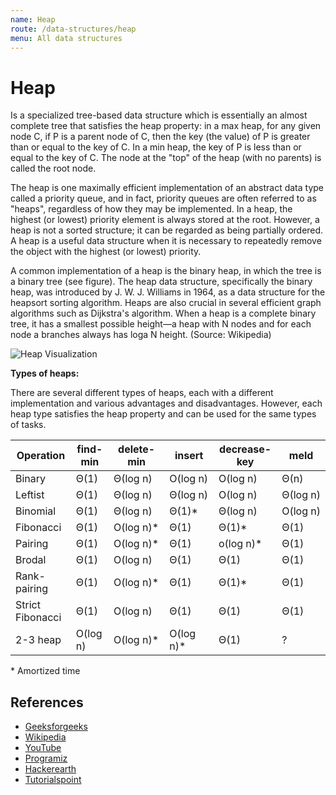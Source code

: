 ```yaml
---
name: Heap
route: /data-structures/heap
menu: All data structures
---
```


# Heap

Is a specialized tree-based data structure which is essentially an almost complete tree
that satisfies the heap property: in a max heap, for any given node C, if P is a parent
node of C, then the key (the value) of P is greater than or equal to the key of C. In a
min heap, the key of P is less than or equal to the key of C. The node at the "top" of the
heap (with no parents) is called the root node.

The heap is one maximally efficient implementation of an abstract data type called a
priority queue, and in fact, priority queues are often referred to as "heaps", regardless
of how they may be implemented. In a heap, the highest (or lowest) priority element is
always stored at the root. However, a heap is not a sorted structure; it can be regarded
as being partially ordered. A heap is a useful data structure when it is necessary to
repeatedly remove the object with the highest (or lowest) priority.

A common implementation of a heap is the binary heap, in which the tree is a binary tree
(see figure). The heap data structure, specifically the binary heap, was introduced by J.
W. J. Williams in 1964, as a data structure for the heapsort sorting algorithm. Heaps are
also crucial in several efficient graph algorithms such as Dijkstra's algorithm. When a
heap is a complete binary tree, it has a smallest possible height—a heap with N nodes and
for each node a branches always has loga N height. (Source: Wikipedia)

![Heap Visualization](https://www.geeksforgeeks.org/wp-content/uploads/MinHeapAndMaxHeap.png)

**Types of heaps:**

There are several different types of heaps, each with a different implementation and
various advantages and disadvantages. However, each heap type satisfies the heap property
and can be used for the same types of tasks.

| Operation        | find-min | delete-min | insert     | decrease-key | meld     |
| ---------------- | -------- | ---------- | ---------- | ------------ | -------- |
| Binary           | Θ(1)     | Θ(log n)   | O(log n)   | O(log n)     | Θ(n)     |
| Leftist          | Θ(1)     | Θ(log n)   | Θ(log n)   | O(log n)     | Θ(log n) |
| Binomial         | Θ(1)     | Θ(log n)   | Θ(1)\*     | Θ(log n)     | O(log n) |
| Fibonacci        | Θ(1)     | O(log n)\* | Θ(1)       | Θ(1)\*       | Θ(1)     |
| Pairing          | Θ(1)     | O(log n)\* | Θ(1)       | o(log n)\*   | Θ(1)     |
| Brodal           | Θ(1)     | O(log n)   | Θ(1)       | Θ(1)         | Θ(1)     |
| Rank-pairing     | Θ(1)     | O(log n)\* | Θ(1)       | Θ(1)\*       | Θ(1)     |
| Strict Fibonacci | Θ(1)     | O(log n)   | Θ(1)       | Θ(1)         | Θ(1)     |
| 2-3 heap         | O(log n) | O(log n)\* | O(log n)\* | Θ(1)         | ?        |

\* Amortized time

## References

- [Geeksforgeeks](https://www.geeksforgeeks.org/heap-data-structure/)
- [Wikipedia](<https://en.wikipedia.org/wiki/Heap_(data_structure)>)
- [YouTube](https://www.youtube.com/watch?v=t0Cq6tVNRBA)
- [Programiz](https://www.programiz.com/dsa/heap-data-structure)
- [Hackerearth](https://www.hackerearth.com/practice/data-structures/trees/heapspriority-queues/tutorial/)
- [Tutorialspoint](https://www.tutorialspoint.com/data_structures_algorithms/heap_data_structure.htm)

